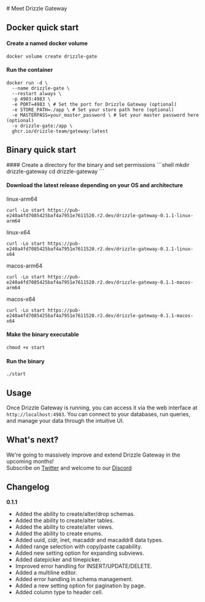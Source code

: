 
<CenteredLayout isStudio={true} customTitle="Meet Drizzle Studio">
# Meet Drizzle Gateway

## Docker quick start
<Steps>

#### Create a named docker volume
```shell
docker volume create drizzle-gate
```

#### Run the container
```shell
docker run -d \
  --name drizzle-gate \
  --restart always \
  -p 4983:4983 \
  -e PORT=4983 \ # Set the port for Drizzle Gateway (optional)
  -e STORE_PATH=./app \ # Set your store path here (optional)
  -e MASTERPASS=your_master_password \ # Set your master password here (optional)
  -v drizzle-gate:/app \
  ghcr.io/drizzle-team/gateway:latest
```

</Steps>

## Binary quick start
<Steps>
#### Create a directory for the binary and set permissions
```shell
mkdir drizzle-gateway
cd drizzle-gateway
```

#### Download the latest release depending on your OS and architecture
linux-arm64
```shell
curl -Lo start https://pub-e240a4fd7085425baf4a7951e7611520.r2.dev/drizzle-gateway-0.1.1-linux-arm64
```
linux-x64
```shell
curl -Lo start https://pub-e240a4fd7085425baf4a7951e7611520.r2.dev/drizzle-gateway-0.1.1-linux-x64
```
macos-arm64
```shell
curl -Lo start https://pub-e240a4fd7085425baf4a7951e7611520.r2.dev/drizzle-gateway-0.1.1-macos-arm64
```
macos-x64
```shell
curl -Lo start https://pub-e240a4fd7085425baf4a7951e7611520.r2.dev/drizzle-gateway-0.1.1-macos-x64
```

#### Make the binary executable
```shell
chmod +x start
```

#### Run the binary
```shell
./start
```
</Steps>

## Usage
Once Drizzle Gateway is running, you can access it via the web interface at `http://localhost:4983`.
You can connect to your databases, run queries, and manage your data through the intuitive UI.

## What's next?
We're going to massively improve and extend Drizzle Gateway in the upcoming months!   
Subscribe on [Twitter](https://twitter.com/DrizzleORM) and welcome to our [Discord](https://driz.link/discord)

## Changelog

**0.1.1**

- Added the ability to create/alter/drop schemas.
- Added the ability to create/alter tables.
- Added the ability to create/alter views.
- Added the ability to create enums.
- Added uuid, cidr, inet, macaddr and macaddr8 data types.
- Added range selection with copy/paste capability.
- Added new setting option for expanding subviews.
- Added datepicker and timepicker.
- Improved error handling for INSERT/UPDATE/DELETE.
- Added a multiline editor.
- Added error handling in schema management.
- Added a new setting option for pagination by page.
- Added column type to header cell.

</CenteredLayout>